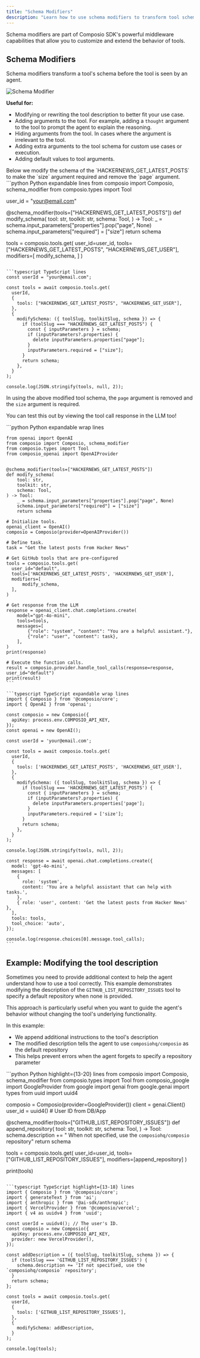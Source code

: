 ```yaml
---
title: "Schema Modifiers"
description: "Learn how to use schema modifiers to transform tool schemas before they are seen by agents."
---
```



Schema modifiers are part of Composio SDK's powerful middleware capabilities that allow you to customize and extend the behavior of tools.

## Schema Modifiers

Schema modifiers transform a tool's schema before the tool is seen by an agent.

<Frame>
  <img src="https://prod.ferndocs.com/_next/image?url=https%3A%2F%2Ffiles.buildwithfern.com%2Fv3composio.docs.buildwithfern.com%2F2025-07-24T17%3A44%3A39.023Z%2Fassets%2Fimages%2Fschema-modifier.png&w=3840&q=75" alt="Schema Modifier" />
</Frame>

**Useful for:**

* Modifying or rewriting the tool description to better fit your use case.
* Adding arguments to the tool. For example, adding a `thought` argument to the tool to prompt the agent to explain the reasoning.
* Hiding arguments from the tool. In cases where the argument is irrelevant to the tool.
* Adding extra arguments to the tool schema for custom use cases or execution.
* Adding default values to tool arguments.

<Note>
  Below we modify the schema of the `HACKERNEWS_GET_LATEST_POSTS` to make the `size` argument required and remove the `page` argument.
</Note>

<CodeGroup>
  ```python Python expandable lines
  from composio import Composio, schema_modifier
  from composio.types import Tool

  user_id = "your@email.com"

  @schema_modifier(tools=["HACKERNEWS_GET_LATEST_POSTS"])
  def modify_schema(
      tool: str,
      toolkit: str,
      schema: Tool,
  ) -> Tool:
      _ = schema.input_parameters["properties"].pop("page", None)
      schema.input_parameters["required"] = ["size"]
      return schema

  tools = composio.tools.get(
      user_id=user_id,
      tools=["HACKERNEWS_GET_LATEST_POSTS", "HACKERNEWS_GET_USER"],
      modifiers=[
          modify_schema,
      ]
  )
  ```

  ```typescript TypeScript lines
  const userId = "your@email.com";

  const tools = await composio.tools.get(
    userId,
    {
      tools: ["HACKERNEWS_GET_LATEST_POSTS", "HACKERNEWS_GET_USER"],
    },
    {
      modifySchema: ({ toolSlug, toolkitSlug, schema }) => {
        if (toolSlug === "HACKERNEWS_GET_LATEST_POSTS") {
          const { inputParameters } = schema;
          if (inputParameters?.properties) {
            delete inputParameters.properties["page"];
          }
          inputParameters.required = ["size"];
        }
        return schema;
      },
    }
  );

  console.log(JSON.stringify(tools, null, 2));

  ```
</CodeGroup>

In using the above modified tool schema, the `page` argument is removed and the `size` argument is required.

You can test this out by viewing the tool call response in the LLM too!

<Accordion title="Schema modified tool call">
  <CodeGroup>
    ```python Python expandable wrap lines

    from openai import OpenAI
    from composio import Composio, schema_modifier
    from composio.types import Tool
    from composio_openai import OpenAIProvider


    @schema_modifier(tools=["HACKERNEWS_GET_LATEST_POSTS"])
    def modify_schema(
        tool: str,
        toolkit: str,
        schema: Tool,
    ) -> Tool:
        _ = schema.input_parameters["properties"].pop("page", None)
        schema.input_parameters["required"] = ["size"]
        return schema

    # Initialize tools.
    openai_client = OpenAI()
    composio = Composio(provider=OpenAIProvider())

    # Define task.
    task = "Get the latest posts from Hacker News"

    # Get GitHub tools that are pre-configured
    tools = composio.tools.get(
      user_id="default",
      tools=['HACKERNEWS_GET_LATEST_POSTS', 'HACKERNEWS_GET_USER'],
      modifiers=[
          modify_schema,
      ],
    )

    # Get response from the LLM
    response = openai_client.chat.completions.create(
        model="gpt-4o-mini",
        tools=tools,
        messages=[
            {"role": "system", "content": "You are a helpful assistant."},
            {"role": "user", "content": task},
        ],
    )
    print(response)

    # Execute the function calls.
    result = composio.provider.handle_tool_calls(response=response, user_id="default")
    print(result)
    ```

    ```typescript TypeScript expandable wrap lines
    import { Composio } from '@composio/core';
    import { OpenAI } from 'openai';

    const composio = new Composio({
      apiKey: process.env.COMPOSIO_API_KEY,
    });
    const openai = new OpenAI();

    const userId = 'your@email.com';

    const tools = await composio.tools.get(
      userId,
      {
        tools: ['HACKERNEWS_GET_LATEST_POSTS', 'HACKERNEWS_GET_USER'],
      },
      {
        modifySchema: ({ toolSlug, toolkitSlug, schema }) => {
          if (toolSlug === 'HACKERNEWS_GET_LATEST_POSTS') {
            const { inputParameters } = schema;
            if (inputParameters?.properties) {
              delete inputParameters.properties['page'];
            }
            inputParameters.required = ['size'];
          }
          return schema;
        },
      }
    );

    console.log(JSON.stringify(tools, null, 2));

    const response = await openai.chat.completions.create({
      model: 'gpt-4o-mini',
      messages: [
        {
          role: 'system',
          content: 'You are a helpful assistant that can help with tasks.',
        },
        { role: 'user', content: 'Get the latest posts from Hacker News' },
      ],
      tools: tools,
      tool_choice: 'auto',
    });

    console.log(response.choices[0].message.tool_calls);
    ```
  </CodeGroup>
</Accordion>

## Example: Modifying the tool description

Sometimes you need to provide additional context to help the agent understand how to use a tool correctly. This example demonstrates modifying the description of the `GITHUB_LIST_REPOSITORY_ISSUES` tool to specify a default repository when none is provided.

<Note>
  This approach is particularly useful when you want to guide the agent's behavior without changing the tool's underlying functionality.
</Note>

In this example:

* We append additional instructions to the tool's description
* The modified description tells the agent to use `composiohq/composio` as the default repository
* This helps prevent errors when the agent forgets to specify a repository parameter

<CodeGroup>
  ```python Python highlight={13-20} lines
  from composio import Composio, schema_modifier
  from composio.types import Tool
  from composio_google import GoogleProvider
  from google import genai
  from google.genai import types
  from uuid import uuid4

  composio = Composio(provider=GoogleProvider())
  client = genai.Client()
  user_id = uuid4()   # User ID from DB/App


  @schema_modifier(tools=["GITHUB_LIST_REPOSITORY_ISSUES"])
  def append_repository(
      tool: str,
      toolkit: str,
      schema: Tool,
  ) -> Tool:
      schema.description += " When not specified, use the `composiohq/composio` repository"
      return schema


  tools = composio.tools.get(
      user_id=user_id, tools=["GITHUB_LIST_REPOSITORY_ISSUES"], modifiers=[append_repository]
  )

  print(tools)
  ```

  ```typescript TypeScript highlight={13-18} lines
  import { Composio } from '@composio/core';
  import { generateText } from 'ai';
  import { anthropic } from '@ai-sdk/anthropic';
  import { VercelProvider } from '@composio/vercel';
  import { v4 as uuidv4 } from 'uuid';

  const userId = uuidv4(); // The user's ID.
  const composio = new Composio({
    apiKey: process.env.COMPOSIO_API_KEY,
    provider: new VercelProvider(),
  });

  const addDescription = ({ toolSlug, toolkitSlug, schema }) => {
    if (toolSlug === 'GITHUB_LIST_REPOSITORY_ISSUES') {
      schema.description += 'If not specified, use the `composiohq/composio` repository';
    }
    return schema;
  };

  const tools = await composio.tools.get(
    userId,
    {
      tools: ['GITHUB_LIST_REPOSITORY_ISSUES'],
    },
    {
      modifySchema: addDescription,
    }
  );

  console.log(tools);

  ```
</CodeGroup>
